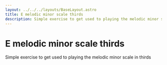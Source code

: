 ```yaml
---
layout: ../../../layouts/BaseLayout.astro
title: E melodic minor scale thirds
description: Simple exercise to get used to playing the melodic minor scale in thirds
---
```



# E melodic minor scale thirds

<App client:load exercise={exercise} />

Simple exercise to get used to playing the melodic minor scale in thirds
